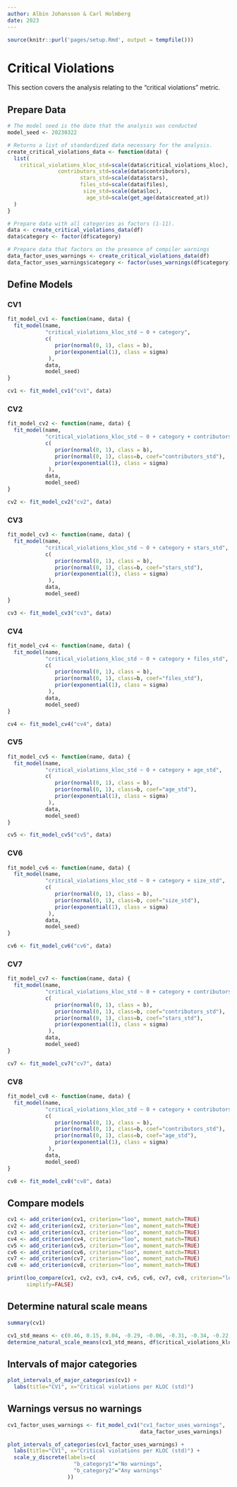 ```yaml
---
author: Albin Johansson & Carl Holmberg
date: 2023
---
```


```r
source(knitr::purl('pages/setup.Rmd', output = tempfile()))
```

# Critical Violations

This section covers the analysis relating to the "critical violations" metric.

## Prepare Data

```r
# The model seed is the date that the analysis was conducted
model_seed <- 20230322

# Returns a list of standardized data necessary for the analysis.
create_critical_violations_data <- function(data) {
  list(
    critical_violations_kloc_std=scale(data$critical_violations_kloc),
                contributors_std=scale(data$contributors),
                       stars_std=scale(data$stars),
                       files_std=scale(data$files),
                        size_std=scale(data$loc),
                         age_std=scale(get_age(data$created_at))
  )
}

# Prepare data with all categories as factors (1-11).
data <- create_critical_violations_data(df)
data$category <- factor(df$category)

# Prepare data that factors on the presence of compiler warnings
data_factor_uses_warnings <- create_critical_violations_data(df)
data_factor_uses_warnings$category <- factor(uses_warnings(df$category))
```

## Define Models

### CV1

```r
fit_model_cv1 <- function(name, data) {
  fit_model(name,
            "critical_violations_kloc_std ~ 0 + category",
            c(
               prior(normal(0, 1), class = b),
               prior(exponential(1), class = sigma)
             ),
            data,
            model_seed)
}

cv1 <- fit_model_cv1("cv1", data)
```

### CV2

```r
fit_model_cv2 <- function(name, data) {
  fit_model(name,
            "critical_violations_kloc_std ~ 0 + category + contributors_std",
            c(
               prior(normal(0, 1), class = b),
               prior(normal(0, 1), class=b, coef="contributors_std"),
               prior(exponential(1), class = sigma)
             ),
            data,
            model_seed)
}

cv2 <- fit_model_cv2("cv2", data)
```

### CV3

```r
fit_model_cv3 <- function(name, data) {
  fit_model(name,
            "critical_violations_kloc_std ~ 0 + category + stars_std",
            c(
               prior(normal(0, 1), class = b),
               prior(normal(0, 1), class=b, coef="stars_std"),
               prior(exponential(1), class = sigma)
             ),
            data,
            model_seed)
}

cv3 <- fit_model_cv3("cv3", data)
```

### CV4

```r
fit_model_cv4 <- function(name, data) {
  fit_model(name,
            "critical_violations_kloc_std ~ 0 + category + files_std",
            c(
               prior(normal(0, 1), class = b),
               prior(normal(0, 1), class=b, coef="files_std"),
               prior(exponential(1), class = sigma)
             ),
            data,
            model_seed)
}

cv4 <- fit_model_cv4("cv4", data)
```

### CV5

```r
fit_model_cv5 <- function(name, data) {
  fit_model(name,
            "critical_violations_kloc_std ~ 0 + category + age_std",
            c(
               prior(normal(0, 1), class = b),
               prior(normal(0, 1), class=b, coef="age_std"),
               prior(exponential(1), class = sigma)
             ),
            data,
            model_seed)
}

cv5 <- fit_model_cv5("cv5", data)
```

### CV6

```r
fit_model_cv6 <- function(name, data) {
  fit_model(name,
            "critical_violations_kloc_std ~ 0 + category + size_std",
            c(
               prior(normal(0, 1), class = b),
               prior(normal(0, 1), class=b, coef="size_std"),
               prior(exponential(1), class = sigma)
             ),
            data,
            model_seed)
}

cv6 <- fit_model_cv6("cv6", data)
```

### CV7

```r
fit_model_cv7 <- function(name, data) {
  fit_model(name,
            "critical_violations_kloc_std ~ 0 + category + contributors_std + stars_std",
            c(
               prior(normal(0, 1), class = b),
               prior(normal(0, 1), class=b, coef="contributors_std"),
               prior(normal(0, 1), class=b, coef="stars_std"),
               prior(exponential(1), class = sigma)
             ),
            data,
            model_seed)
}

cv7 <- fit_model_cv7("cv7", data)
```

### CV8

```r
fit_model_cv8 <- function(name, data) {
  fit_model(name,
            "critical_violations_kloc_std ~ 0 + category + contributors_std + age_std",
            c(
               prior(normal(0, 1), class = b),
               prior(normal(0, 1), class=b, coef="contributors_std"),
               prior(normal(0, 1), class=b, coef="age_std"),
               prior(exponential(1), class = sigma)
             ),
            data,
            model_seed)
}

cv8 <- fit_model_cv8("cv8", data)
```

## Compare models

```r
cv1 <- add_criterion(cv1, criterion="loo", moment_match=TRUE)
cv2 <- add_criterion(cv2, criterion="loo", moment_match=TRUE)
cv3 <- add_criterion(cv3, criterion="loo", moment_match=TRUE)
cv4 <- add_criterion(cv4, criterion="loo", moment_match=TRUE)
cv5 <- add_criterion(cv5, criterion="loo", moment_match=TRUE)
cv6 <- add_criterion(cv6, criterion="loo", moment_match=TRUE)
cv7 <- add_criterion(cv7, criterion="loo", moment_match=TRUE)
cv8 <- add_criterion(cv8, criterion="loo", moment_match=TRUE)

print(loo_compare(cv1, cv2, cv3, cv4, cv5, cv6, cv7, cv8, criterion="loo"),
      simplify=FALSE)
```

## Determine natural scale means

```r
summary(cv1)

cv1_std_means <- c(0.46, 0.15, 0.04, -0.29, -0.06, -0.31, -0.34, -0.22, 0.01, -0.43, -0.49)
determine_natural_scale_means(cv1_std_means, df$critical_violations_kloc)
```

## Intervals of major categories

```r
plot_intervals_of_major_categories(cv1) +
  labs(title="CV1", x="Critical violations per KLOC (std)")
```

## Warnings versus no warnings

```r
cv1_factor_uses_warnings <- fit_model_cv1("cv1_factor_uses_warnings",
                                          data_factor_uses_warnings)

plot_intervals_of_categories(cv1_factor_uses_warnings) +
  labs(title="CV1", x="Critical violations per KLOC (std)") +
  scale_y_discrete(labels=c(
                     "b_category1"="No warnings",
                     "b_category2"="Any warnings"
                   ))
```

